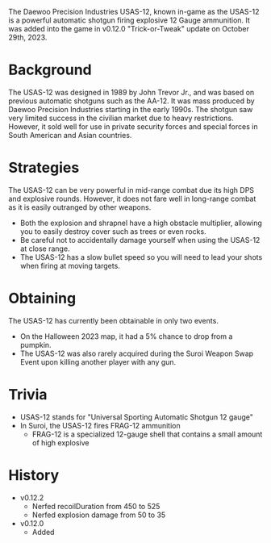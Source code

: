 <Event />

The Daewoo Precision Industries USAS-12, known in-game as the USAS-12 is a powerful automatic shotgun firing explosive 12 Gauge ammunition. It was added into the game in v0.12.0 "Trick-or-Tweak" update on October 29th, 2023.

# Background
The USAS-12 was designed in 1989 by John Trevor Jr., and was based on previous automatic shotguns such as the AA-12. It was mass produced by Daewoo Precision Industries starting in the early 1990s. The shotgun saw very limited success in the civilian market due to heavy restrictions. However, it sold well for use in private security forces and special forces in South American and Asian countries.

# Strategies

The USAS-12 can be very powerful in mid-range combat due its high DPS and explosive rounds. However, it does not fare well in long-range combat as it is easily outranged by other weapons.

- Both the explosion and shrapnel have a high obstacle multiplier, allowing you to easily destroy cover such as trees or even rocks.
- Be careful not to accidentally damage yourself when using the USAS-12 at close range.
- The USAS-12 has a slow bullet speed so you will need to lead your shots when firing at moving targets.

# Obtaining
The USAS-12 has currently been obtainable in only two events.
- On the Halloween 2023 map, it had a 5% chance to drop from a pumpkin.
- The USAS-12 was also rarely acquired during the Suroi Weapon Swap Event upon killing another player with any gun.

# Trivia
- USAS-12 stands for "Universal Sporting Automatic Shotgun 12 gauge"
- In Suroi, the USAS-12 fires FRAG-12 ammunition
  - FRAG-12 is a specialized 12-gauge shell that contains a small amount of high explosive

# History
- v0.12.2
  - Nerfed recoilDuration from 450 to 525
  - Nerfed explosion damage from 50 to 35
- v0.12.0
  - Added
